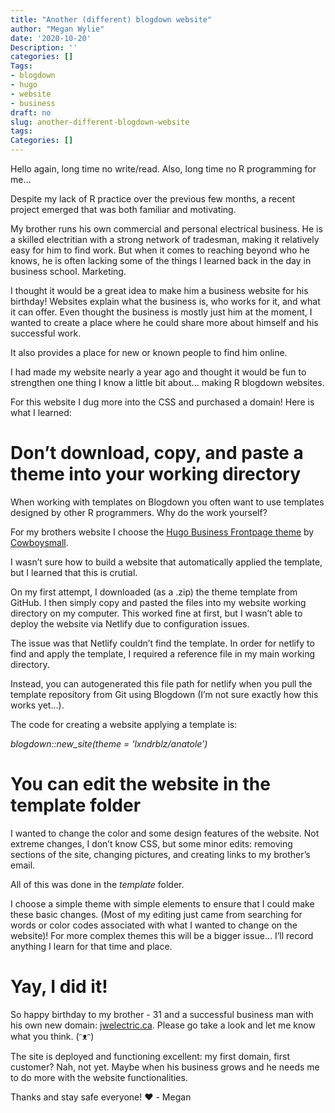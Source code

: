 ```yaml
---
title: "Another (different) blogdown website"
author: "Megan Wylie"
date: '2020-10-20'
Description: ''
categories: []
Tags:
- blogdown
- hugo
- website
- business
draft: no
slug: another-different-blogdown-website
tags:
Categories: []
---
```


Hello again, long time no write/read. Also, long time no R programming for me...

Despite my lack of R practice over the previous few months, a recent project emerged that was both familiar and motivating. 

My brother runs his own commercial and personal electrical business. He is a skilled electritian with a strong network of tradesman, making it relatively easy for him to find work. But when it comes to reaching beyond who he knows, he is often lacking some of the things I learned back in the day in business school. Marketing.

I thought it would be a great idea to make him a business website for his birthday! Websites explain what the business is, who works for it, and what it can offer. Even thought the business is mostly just him at the moment, I wanted to create a place where he could share more about himself and his successful work. 

It also provides a place for new or known people to find him online. 

I had made my website nearly a year ago and thought it would be fun to strengthen one thing I know a little bit about... making R blogdown websites.

For this website I dug more into the CSS and purchased a domain! Here is what I learned: 

# Don't download, copy, and paste a theme into your working directory

When working with templates on Blogdown you often want to use templates designed by other R programmers. Why do the work yourself?

For my brothers website I choose the [Hugo Business Frontpage theme](https://github.com/cowboysmall-tools/hugo-business-frontpage-theme) by [Cowboysmall](https://github.com/cowboysmall-tools). 

I wasn't sure how to build a website that automatically applied the template, but I learned that this is crutial. 

On my first attempt, I downloaded (as a .zip) the theme template from GitHub. I then simply copy and pasted the files into my website working directory on my computer. This worked fine at first, but I wasn't able to deploy the website via Netlify due to configuration issues.

The issue was that Netlify couldn't find the template. In order for netlify to find and apply the template, I required a reference file in my main working directory.

Instead, you can autogenerated this file path for netlify when you pull the template repository from Git using Blogdown (I'm not sure exactly how this works yet...).

The code for creating a website applying a template is:

*blogdown::new_site(theme = 'lxndrblz/anatole')*

# You can edit the website in the template folder

I wanted to change the color and some design features of the website. Not extreme changes, I don't know CSS, but some minor edits: removing sections of the site, changing pictures, and creating links to my brother's email.

All of this was done in the *template* folder. 

I choose a simple theme with simple elements to ensure that I could make these basic changes. (Most of my editing just came from searching for words or color codes associated with what I wanted to change on the website)! For more complex themes this will be a bigger issue... I'll record anything I learn for that time and place.

# Yay, I did it!

So happy birthday to my brother - 31 and a successful business man with his own new domain: [jwelectric.ca](www.jwelectric.ca). Please go take a look and let me know what you think. (ᵔᴥᵔ) 

The site is deployed and functioning excellent: my first domain, first customer? Nah, not yet. Maybe when his business grows and he needs me to do more with the website functionalities.

Thanks and stay safe everyone! ❤️
- Megan

